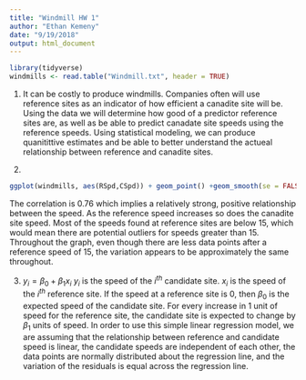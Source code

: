---
title: "Windmill HW 1"
author: "Ethan Kemeny"
date: "9/19/2018"
output: html_document
---

```{r}
library(tidyverse)
windmills <- read.table("Windmill.txt", header = TRUE)
```

1. It can be costly to produce windmills.  Companies often will use reference sites as an indicator of how efficient a canadite site will be.  Using the data we will determine how good of a predictor reference sites are, as well as be able to predict canadate site speeds using the reference speeds.  Using statistical modeling, we can produce quanitittive estimates and be able to better understand the actueal relationship between reference and canadite sites.


2.
```{r}

ggplot(windmills, aes(RSpd,CSpd)) + geom_point() +geom_smooth(se = FALSE) + annotate("text", x = 5,y = 20, label = "paste(italic(R) ^ 2, \" =\")", parse =  TRUE) + annotate("text", x=7,y =19.8, label =cor(windmills$RSpd,windmills$CSpd), parse = TRUE )


```

  The correlation is 0.76 which implies a relatively strong, positive relationship between the speed. As the reference speed increases so does the canadite site speed. Most of the speeds found at reference sites are below 15, which would mean there are potential outliers for speeds greater than 15. Throughout the graph, even though there are less data points after a reference speed of 15, the variation appears to be approximately the same throughout.


3.
$y_i = \beta_0 + \beta_1x_i$
$y_i$ is the speed of the $i^{th}$ candidate site. 
$x_i$ is the speed of the $i^{th}$ reference site.
If the speed at a reference site is 0, then $\beta_0$ is the expected speed of the candidate site.
For every increase in 1 unit of speed for the reference site, the candidate site is expected to change by $\beta_1$ units of speed.
In order to use this simple linear regression model, we are assuming that the relationship between reference and candidate speed is linear, the candidate speeds are independent of each other, the data points are normally distributed about the regression line, and the variation of the residuals is equal across the regression line. 
